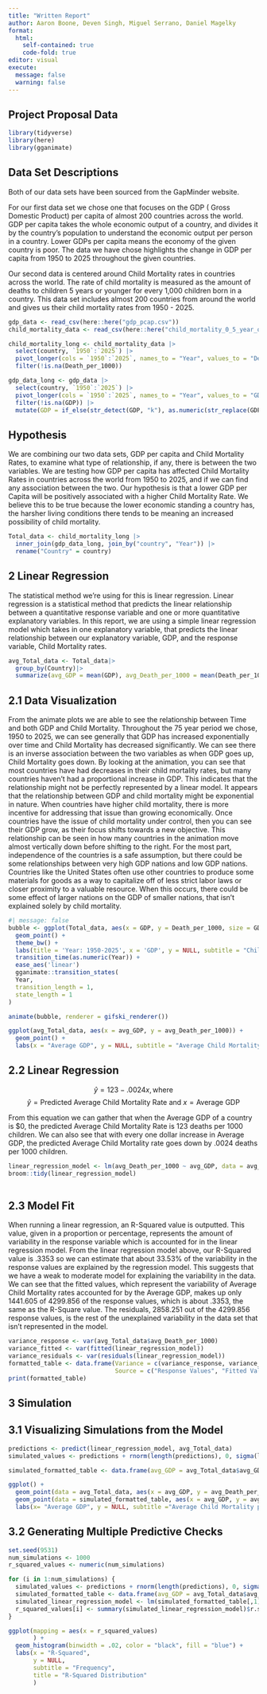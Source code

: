 ```yaml
---
title: "Written Report"
author: Aaron Boone, Deven Singh, Miguel Serrano, Daniel Magelky
format: 
  html:
    self-contained: true
    code-fold: true 
editor: visual
execute:
  message: false
  warning: false
---
```


## Project Proposal Data

```r
library(tidyverse)
library(here)
library(gganimate)
```

## Data Set Descriptions

Both of our data sets have been sourced from the GapMinder website.

For our first data set we chose one that focuses on the GDP ( Gross Domestic Product) per capita of almost 200 countries across the world. GDP per capita takes the whole economic output of a country, and divides it by the country's population to understand the economic output per person in a country. Lower GDPs per capita means the economy of the given country is poor. The data we have chose highlights the change in GDP per capita from 1950 to 2025 throughout the given countries.

Our second data is centered around Child Mortality rates in countries across the world. The rate of child mortality is measured as the amount of deaths to children 5 years or younger for every 1,000 children born in a country. This data set includes almost 200 countries from around the world and gives us their child mortality rates from 1950 - 2025.

```r
gdp_data <- read_csv(here::here("gdp_pcap.csv"))
child_mortality_data <- read_csv(here::here("child_mortality_0_5_year_olds_dying_per_1000_born.csv"))

```

```r
child_mortality_long <- child_mortality_data |>
  select(country, `1950`:`2025`) |>
  pivot_longer(cols = `1950`:`2025`, names_to = "Year", values_to = "Death_per_1000") |>
  filter(!is.na(Death_per_1000)) 
```

```r
gdp_data_long <- gdp_data |>
  select(country, `1950`:`2025`) |>
  pivot_longer(cols = `1950`:`2025`, names_to = "Year", values_to = "GDP") |>
  filter(!is.na(GDP)) |>
  mutate(GDP = if_else(str_detect(GDP, "k"), as.numeric(str_replace(GDP, "k", "")) * 1000, as.numeric(GDP)))
```

## Hypothesis

We are combining our two data sets, GDP per capita and Child Mortality Rates, to examine what type of relationship, if any, there is between the two variables. We are testing how GDP per capita has affected Child Mortality Rates in countries across the world from 1950 to 2025, and if we can find any association between the two. Our hypothesis is that a lower GDP per Capita will be positively associated with a higher Child Mortality Rate. We believe this to be true because the lower economic standing a country has, the harsher living conditions there tends to be meaning an increased possibility of child mortality.

```r
Total_data <- child_mortality_long |>
  inner_join(gdp_data_long, join_by("country", "Year")) |>
  rename("Country" = country)
```

## 2 Linear Regression

The statistical method we're using for this is linear regression. Linear regression is a statistical method that predicts the linear relationship between a quantitative response variable and one or more quantitative explanatory variables. In this report, we are using a simple linear regression model which takes in one explanatory variable, that predicts the linear relationship between our explanatory variable, GDP, and the response variable, Child Mortality rates.

```r
avg_Total_data <- Total_data|>
  group_by(Country)|>
  summarize(avg_GDP = mean(GDP), avg_Death_per_1000 = mean(Death_per_1000))
```

## 2.1 Data Visualization

From the animate plots we are able to see the relationship between Time and both GDP and Child Mortality. Throughout the 75 year period we chose, 1950 to 2025, we can see generally that GDP has increased exponentially over time and Child Mortality has decreased significantly. We can see there is an inverse association between the two variables as when GDP goes up, Child Mortality goes down. By looking at the animation, you can see that most countries have had decreases in their child mortality rates, but many countries haven't had a proportional increase in GDP. This indicates that the relationship might not be perfectly represented by a linear model. It appears that the relationship between GDP and child mortality might be exponential in nature. When countries have higher child mortality, there is more incentive for addressing that issue than growing economically. Once countries have the issue of child mortality under control, then you can see their GDP grow, as their focus shifts towards a new objective. This relationship can be seen in how many countries in the animation move almost vertically down before shifting to the right. For the most part, independence of the countries is a safe assumption, but there could be some relationships between very high GDP nations and low GDP nations. Countries like the United States often use other countries to produce some materials for goods as a way to capitalize off of less strict labor laws or closer proximity to a valuable resource. When this occurs, there could be some effect of larger nations on the GDP of smaller nations, that isn't explained solely by child mortality.

```r
#| message: false
bubble <- ggplot(Total_data, aes(x = GDP, y = Death_per_1000, size = GDP)) +
  geom_point() +
  theme_bw() +
  labs(title = 'Year: 1950-2025', x = 'GDP', y = NULL, subtitle = "Child Mortality") +
  transition_time(as.numeric(Year)) +
  ease_aes('linear') 
  gganimate::transition_states(
  Year, 
  transition_length = 1, 
  state_length = 1
) 

animate(bubble, renderer = gifski_renderer())

ggplot(avg_Total_data, aes(x = avg_GDP, y = avg_Death_per_1000)) +
  geom_point() +
  labs(x = "Average GDP", y = NULL, subtitle = "Average Child Mortality per 1000 Births", title = "Relationship between Average Child Mortality and Average GDP over time")
```

## 2.2 Linear Regression

$$\hat{y} = 123 - .0024x, \text{where}$$ $$\hat{y} = \text{Predicted Average Child Mortality Rate} \text{ and } x = \text{Average GDP}$$

From this equation we can gather that when the Average GDP of a country is \$0, the predicted Average Child Mortality Rate is 123 deaths per 1000 children. We can also see that with every one dollar increase in Average GDP, the predicted Average Child Mortality rate goes down by .0024 deaths per 1000 children.

```r
linear_regression_model <- lm(avg_Death_per_1000 ~ avg_GDP, data = avg_Total_data)
broom::tidy(linear_regression_model)
            
```

## 2.3 Model Fit

When running a linear regression, an R-Squared value is outputted. This value, given in a proportion or percentage, represents the amount of variability in the response variable which is accounted for in the linear regression model. From the linear regression model above, our R-Squared value is .3353 so we can estimate that about 33.53% of the variability in the response values are explained by the regression model. This suggests that we have a weak to moderate model for explaining the variability in the data. We can see that the fitted values, which represent the variability of Average Child Mortality rates accounted for by the Average GDP, makes up only 1441.605 of 4299.856 of the response values, which is about .3353, the same as the R-Square value. The residuals, 2858.251 out of the 4299.856 response values, is the rest of the unexplained variability in the data set that isn't represented in the model.

```r
variance_response <- var(avg_Total_data$avg_Death_per_1000)
variance_fitted <- var(fitted(linear_regression_model))
variance_residuals <- var(residuals(linear_regression_model))
formatted_table <- data.frame(Variance = c(variance_response, variance_fitted, variance_residuals), 
                              Source = c("Response Values", "Fitted Values", "Residuals"))
print(formatted_table)


```

## 3 Simulation

## 3.1 Visualizing Simulations from the Model

```r
predictions <- predict(linear_regression_model, avg_Total_data)
simulated_values <- predictions + rnorm(length(predictions), 0, sigma(linear_regression_model))

simulated_formatted_table <- data.frame(avg_GDP = avg_Total_data$avg_GDP, avg_Death_per_1000 = simulated_values)

ggplot() +
  geom_point(data = avg_Total_data, aes(x = avg_GDP, y = avg_Death_per_1000), color = "red", alpha = 0.5) + 
  geom_point(data = simulated_formatted_table, aes(x = avg_GDP, y = avg_Death_per_1000), color = "blue", alpha = 0.5) +
  labs(x= "Average GDP", y = NULL, subtitle ="Average Child Mortality per 1000", title = "Comparison of Observed and Simulated Data")
```

## 3.2 Generating Multiple Predictive Checks

```r
set.seed(9531)
num_simulations <- 1000
r_squared_values <- numeric(num_simulations)

for (i in 1:num_simulations) {
  simulated_values <- predictions + rnorm(length(predictions), 0, sigma(linear_regression_model))
  simulated_formatted_table <- data.frame(avg_GDP = avg_Total_data$avg_GDP, avg_Death_per_1000 = simulated_values)
  simulated_linear_regression_model <- lm(simulated_formatted_table[,1] ~ simulated_formatted_table[,2], data = formatted_table)
  r_squared_values[i] <- summary(simulated_linear_regression_model)$r.squared
}

ggplot(mapping = aes(x = r_squared_values)
       ) +
  geom_histogram(binwidth = .02, color = "black", fill = "blue") +
  labs(x = "R-Squared",
       y = NULL,
       subtitle = "Frequency",
       title = "R-Squared Distribution"
       ) 
```
